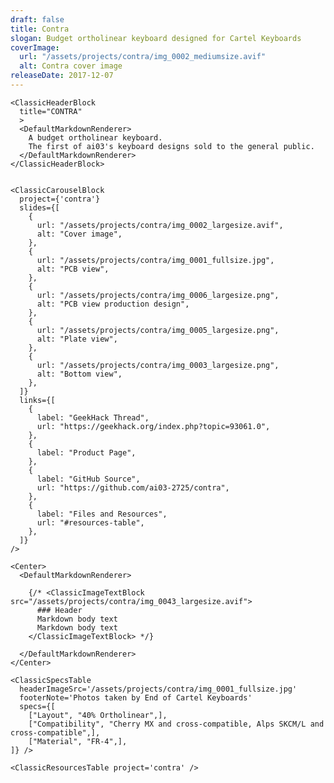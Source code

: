 ```yaml
---
draft: false
title: Contra
slogan: Budget ortholinear keyboard designed for Cartel Keyboards
coverImage:
  url: "/assets/projects/contra/img_0002_mediumsize.avif"
  alt: Contra cover image
releaseDate: 2017-12-07
---
```


<DefaultLayout title={frontmatter.title}>

  <ClassicBlurredHeader src={frontmatter.coverImage.url} />

  <div class="container mx-auto">

    <ClassicHeaderBlock 
      title="CONTRA"
      >
      <DefaultMarkdownRenderer>
        A budget ortholinear keyboard.  
        The first of ai03's keyboard designs sold to the general public.
      </DefaultMarkdownRenderer>
    </ClassicHeaderBlock>


    <ClassicCarouselBlock 
      project={'contra'} 
      slides={[
        {
          url: "/assets/projects/contra/img_0002_largesize.avif",
          alt: "Cover image",
        },
        {
          url: "/assets/projects/contra/img_0001_fullsize.jpg",
          alt: "PCB view",
        },
        {
          url: "/assets/projects/contra/img_0006_largesize.png",
          alt: "PCB view production design",
        },
        {
          url: "/assets/projects/contra/img_0005_largesize.png",
          alt: "Plate view",
        },
        {
          url: "/assets/projects/contra/img_0003_largesize.png",
          alt: "Bottom view",
        },
      ]} 
      links={[
        {
          label: "GeekHack Thread",
          url: "https://geekhack.org/index.php?topic=93061.0",
        },
        {
          label: "Product Page",
        },
        {
          label: "GitHub Source",
          url: "https://github.com/ai03-2725/contra",
        },
        {
          label: "Files and Resources",
          url: "#resources-table",
        },
      ]}
    />

    <Center>
      <DefaultMarkdownRenderer>

        {/* <ClassicImageTextBlock src="/assets/projects/contra/img_0043_largesize.avif">
          ### Header
          Markdown body text  
          Markdown body text  
        </ClassicImageTextBlock> */}

      </DefaultMarkdownRenderer>
    </Center>

    <ClassicSpecsTable 
      headerImageSrc='/assets/projects/contra/img_0001_fullsize.jpg' 
      footerNote='Photos taken by End of Cartel Keyboards'
      specs={[
        ["Layout", "40% Ortholinear",],
        ["Compatibility", "Cherry MX and cross-compatible, Alps SKCM/L and cross-compatible",],
        ["Material", "FR-4",],
    ]} />

    <ClassicResourcesTable project='contra' />

  </div>

</DefaultLayout>